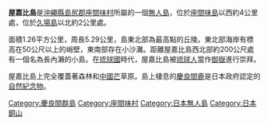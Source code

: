 {{coord|26|12|57|N|127|14|40|E|region:JP-47|display=title}}
{{Infobox islands
|name = 屋嘉比島
|image  = [[File:Yakabi_Island.jpg|center]]
|area km2 = 1.26
|coastline km = 5.29
|elevation m = 214.4
|highest mount= 
|archipelago = [[沖繩群島|沖繩群島]]
|waterbody = [[東中國海|東中國海]]
|country admin divisions title = 行政歸屬
|country 1 admin divisions = {{JPN}}[[沖繩縣|沖繩縣]][[島尻郡|島尻郡]][[座間味村|座間味村]]
}}
'''屋嘉比島'''是[[沖繩縣|沖繩縣]][[島尻郡|島尻郡]][[座間味村|座間味村]]所屬的一個[[無人島|無人島]]，位於[[座間味島|座間味島]]以西約4公里處，位於[[久場島_(慶良間群島)|久場島]]以北約2公里處。

面積1.26平方公里，周長5.29公里，島東北部為最高點的丘陵。東北部海岸有標高在50公尺以上的峭壁，東南部存在小沙灘。距離屋嘉比島西北部約200公尺處有一個名為長內瀨的小島。在[[琉球國|琉球國]]時代，屋嘉比島被[[琉球人|琉球人]]當作[[御嶽_(琉球)|御嶽]]進行崇拜。

屋嘉比島上完全覆蓋著森林和[[中國芒|中國芒]]草原。島上棲息的[[慶良間鹿|慶良間鹿]]是日本政府認定的[[自然紀念物|自然紀念物]]。

{{沖繩群島}}
[[Category:慶良間群島|Category:慶良間群島]]
[[Category:座間味村|Category:座間味村]]
[[Category:日本無人島|Category:日本無人島]]
[[Category:日本銅山|Category:日本銅山]]